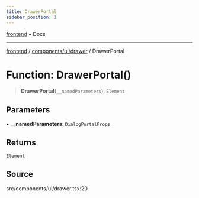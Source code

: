 ```yaml
---
title: DrawerPortal
sidebar_position: 1
---
```


[frontend](../../../..) • Docs

***

[frontend](../../../..) / [components/ui/drawer](..) / DrawerPortal

# Function: DrawerPortal()

> **DrawerPortal**(`__namedParameters`): `Element`

## Parameters

• **\_\_namedParameters**: `DialogPortalProps`

## Returns

`Element`

## Source

src/components/ui/drawer.tsx:20
